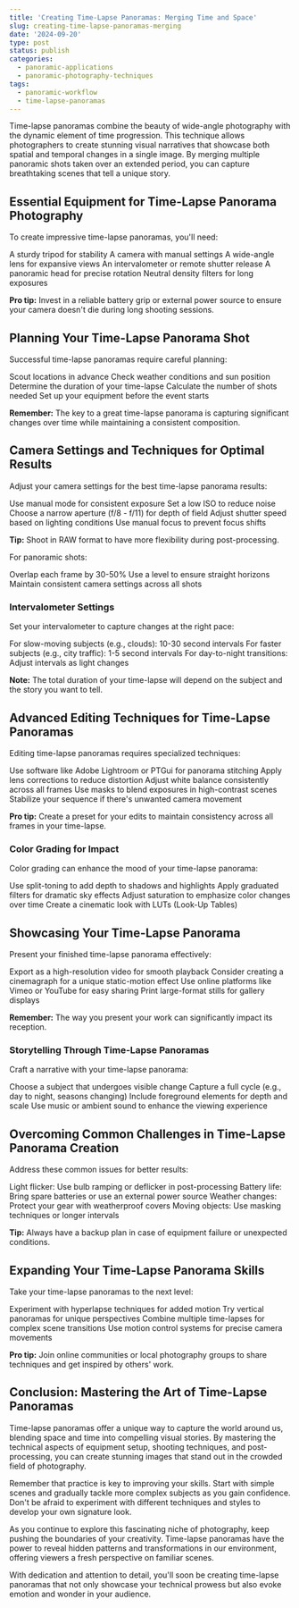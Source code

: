 ```yaml
---
title: 'Creating Time-Lapse Panoramas: Merging Time and Space'
slug: creating-time-lapse-panoramas-merging
date: '2024-09-20'
type: post
status: publish
categories:
  - panoramic-applications
  - panoramic-photography-techniques
tags:
  - panoramic-workflow
  - time-lapse-panoramas
---
```


Time-lapse panoramas combine the beauty of wide-angle photography with the dynamic element of time progression. This technique allows photographers to create stunning visual narratives that showcase both spatial and temporal changes in a single image. By merging multiple panoramic shots taken over an extended period, you can capture breathtaking scenes that tell a unique story.

## Essential Equipment for Time-Lapse Panorama Photography

To create impressive time-lapse panoramas, you'll need:

A sturdy tripod for stability
A camera with manual settings
A wide-angle lens for expansive views
An intervalometer or remote shutter release
A panoramic head for precise rotation
Neutral density filters for long exposures

**Pro tip:** Invest in a reliable battery grip or external power source to ensure your camera doesn't die during long shooting sessions.

## Planning Your Time-Lapse Panorama Shot

Successful time-lapse panoramas require careful planning:

Scout locations in advance
Check weather conditions and sun position
Determine the duration of your time-lapse
Calculate the number of shots needed
Set up your equipment before the event starts

**Remember:** The key to a great time-lapse panorama is capturing significant changes over time while maintaining a consistent composition.

## Camera Settings and Techniques for Optimal Results

Adjust your camera settings for the best time-lapse panorama results:

Use manual mode for consistent exposure
Set a low ISO to reduce noise
Choose a narrow aperture (f/8 - f/11) for depth of field
Adjust shutter speed based on lighting conditions
Use manual focus to prevent focus shifts

**Tip:** Shoot in RAW format to have more flexibility during post-processing.

For panoramic shots:

Overlap each frame by 30-50%
Use a level to ensure straight horizons
Maintain consistent camera settings across all shots

### Intervalometer Settings

Set your intervalometer to capture changes at the right pace:

For slow-moving subjects (e.g., clouds): 10-30 second intervals
For faster subjects (e.g., city traffic): 1-5 second intervals
For day-to-night transitions: Adjust intervals as light changes

**Note:** The total duration of your time-lapse will depend on the subject and the story you want to tell.
## Advanced Editing Techniques for Time-Lapse Panoramas

Editing time-lapse panoramas requires specialized techniques:

Use software like Adobe Lightroom or PTGui for panorama stitching
Apply lens corrections to reduce distortion
Adjust white balance consistently across all frames
Use masks to blend exposures in high-contrast scenes
Stabilize your sequence if there's unwanted camera movement

**Pro tip:** Create a preset for your edits to maintain consistency across all frames in your time-lapse.

### Color Grading for Impact

Color grading can enhance the mood of your time-lapse panorama:

Use split-toning to add depth to shadows and highlights
Apply graduated filters for dramatic sky effects
Adjust saturation to emphasize color changes over time
Create a cinematic look with LUTs (Look-Up Tables)

## Showcasing Your Time-Lapse Panorama

Present your finished time-lapse panorama effectively:

Export as a high-resolution video for smooth playback
Consider creating a cinemagraph for a unique static-motion effect
Use online platforms like Vimeo or YouTube for easy sharing
Print large-format stills for gallery displays

**Remember:** The way you present your work can significantly impact its reception.

### Storytelling Through Time-Lapse Panoramas

Craft a narrative with your time-lapse panorama:

Choose a subject that undergoes visible change
Capture a full cycle (e.g., day to night, seasons changing)
Include foreground elements for depth and scale
Use music or ambient sound to enhance the viewing experience

## Overcoming Common Challenges in Time-Lapse Panorama Creation

Address these common issues for better results:

Light flicker: Use bulb ramping or deflicker in post-processing
Battery life: Bring spare batteries or use an external power source
Weather changes: Protect your gear with weatherproof covers
Moving objects: Use masking techniques or longer intervals

**Tip:** Always have a backup plan in case of equipment failure or unexpected conditions.

## Expanding Your Time-Lapse Panorama Skills

Take your time-lapse panoramas to the next level:

Experiment with hyperlapse techniques for added motion
Try vertical panoramas for unique perspectives
Combine multiple time-lapses for complex scene transitions
Use motion control systems for precise camera movements

**Pro tip:** Join online communities or local photography groups to share techniques and get inspired by others' work.

## Conclusion: Mastering the Art of Time-Lapse Panoramas

Time-lapse panoramas offer a unique way to capture the world around us, blending space and time into compelling visual stories. By mastering the technical aspects of equipment setup, shooting techniques, and post-processing, you can create stunning images that stand out in the crowded field of photography.

Remember that practice is key to improving your skills. Start with simple scenes and gradually tackle more complex subjects as you gain confidence. Don't be afraid to experiment with different techniques and styles to develop your own signature look.

As you continue to explore this fascinating niche of photography, keep pushing the boundaries of your creativity. Time-lapse panoramas have the power to reveal hidden patterns and transformations in our environment, offering viewers a fresh perspective on familiar scenes.

With dedication and attention to detail, you'll soon be creating time-lapse panoramas that not only showcase your technical prowess but also evoke emotion and wonder in your audience.
